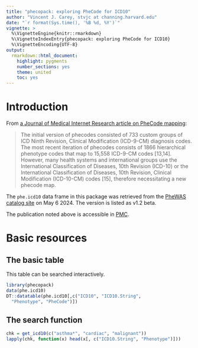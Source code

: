 ```yaml
---
title: "phecopack: exploring PheCode for ICD10"
author: "Vincent J. Carey, stvjc at channing.harvard.edu"
date: "`r format(Sys.time(), '%B %d, %Y')`"
vignette: >
  %\VignetteEngine{knitr::rmarkdown}
  %\VignetteIndexEntry{phecopack: exploring PheCode for ICD10}
  %\VignetteEncoding{UTF-8}
output:
  rmarkdown::html_document:
    highlight: pygments
    number_sections: yes
    theme: united
    toc: yes
---
```


# Introduction

From [a Journal of Medical Internet Research article
on PheCode mapping](https://medinform.jmir.org/2019/4/e14325/):

> The initial version of phecodes consisted of 733 custom groups of ICD Ninth Revision, Clinical Modification (ICD-9-CM) diagnosis codes. The most recent iteration of phecodes consists of 1866 hierarchical phenotype codes that map to 15,558 ICD-9-CM codes [13,14]. However, many health systems and international groups use the International Classification of Diseases, 10th Revision (ICD-10) or the International Classification of Diseases, 10th Revision, Clinical Modification (ICD-10-CM) codes [15], therefore necessitating a new phecode map.

The `phe.icd10` data frame in this package
was retrieved from the [PheWAS catalog site](https://phewascatalog.org/phecodes_icd10) on May 6 2024.
The version is listed as v1.2 beta.  

The publication noted above
is accessible in [PMC](https://pubmed.ncbi.nlm.nih.gov/31553307/).

# Basic resources

## The basic table

This table can be searched interactively.

```r
library(phecopack)
data(phe.icd10)
DT::datatable(phe.icd10[,c("ICD10", "ICD10.String",
  "Phenotype", "PheCode")])
```

## The search function

```r
chk = get_icd10(c("asthma*", "cardiac", "malignant"))
lapply(chk, function(x) head(x[, c("ICD10.String", "Phenotype")]))
```
